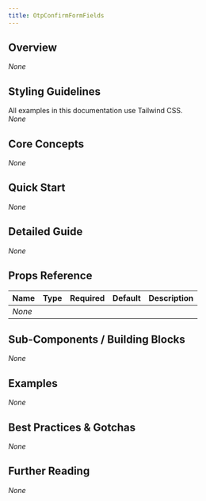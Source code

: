 ```yaml
---
title: OtpConfirmFormFields
---
```


<!-- Edited by human: false -->
<!-- Examples count: 0 -->
<!-- Source examples: 0 -->
<!-- Playground examples: 0 -->
<!-- External examples: 0 -->
<!-- Import examples: 0 -->

## Overview
_None_

## Styling Guidelines
All examples in this documentation use Tailwind CSS.  
_None_

## Core Concepts
_None_

## Quick Start
_None_

## Detailed Guide
_None_

## Props Reference
Name | Type | Required | Default | Description
-----|------|----------|---------|------------
_None_ | | | | 

## Sub-Components / Building Blocks
_None_

## Examples
_None_

## Best Practices & Gotchas
_None_

## Further Reading
_None_

<!-- End of Generated Documentation -->